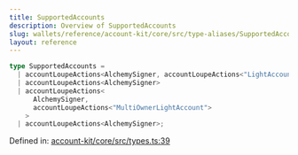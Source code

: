 ```yaml
---
title: SupportedAccounts
description: Overview of SupportedAccounts
slug: wallets/reference/account-kit/core/src/type-aliases/SupportedAccounts
layout: reference
---
```


```ts
type SupportedAccounts =
  | accountLoupeActions<AlchemySigner, accountLoupeActions<"LightAccount">>
  | accountLoupeActions<AlchemySigner>
  | accountLoupeActions<
      AlchemySigner,
      accountLoupeActions<"MultiOwnerLightAccount">
    >
  | accountLoupeActions<AlchemySigner>;
```

Defined in: [account-kit/core/src/types.ts:39](https://github.com/alchemyplatform/aa-sdk/blob/da19afd63b0ba06a4de95b0d2d7871f64d546304/account-kit/core/src/types.ts#L39)
